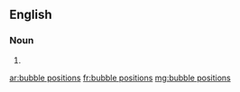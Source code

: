 ==English==

===Noun===
{{head|en|noun plural form|head=[[bubble]] [[position]]s}}

# {{plural of|bubble position|lang=en}}

[[ar:bubble positions]]
[[fr:bubble positions]]
[[mg:bubble positions]]